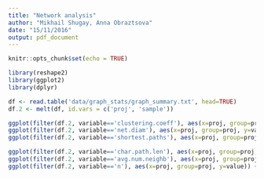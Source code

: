 ```yaml
---
title: "Network analysis"
author: "Mikhail Shugay, Anna Obraztsova"
date: "15/11/2016"
output: pdf_document
---
```


```r
knitr::opts_chunk$set(echo = TRUE)
```

```r
library(reshape2)
library(ggplot2)
library(dplyr)

df <- read.table('data/graph_stats/graph_summary.txt', head=TRUE)
df.2 <- melt(df, id.vars = c('proj', 'sample'))

ggplot(filter(df.2, variable=='clustering.coeff'), aes(x=proj, group=proj, y=value)) + geom_boxplot() + ggtitle('Clustering coefficient') + theme(plot.title = element_text(size = 10))
ggplot(filter(df.2, variable=='net.diam'), aes(x=proj, group=proj, y=value)) + geom_boxplot() + ggtitle('Network diameter') + theme(plot.title = element_text(size = 10))
ggplot(filter(df.2, variable=='shortest.paths'), aes(x=proj, group=proj, y=value)) + geom_boxplot() + ggtitle('Shortest paths') + theme(plot.title = element_text(size = 10))
```


```r
ggplot(filter(df.2, variable=='char.path.len'), aes(x=proj, group=proj, y=value)) + geom_boxplot() + ggtitle('Characteristic path length') + theme(plot.title = element_text(size = 10))
ggplot(filter(df.2, variable=='avg.num.neighb'), aes(x=proj, group=proj, y=value)) + geom_boxplot() + ggtitle('Average number of neighbours') + theme(plot.title = element_text(size = 10))
ggplot(filter(df.2, variable=='n'), aes(x=proj, group=proj, y=value)) + geom_boxplot() + ggtitle('Number of nodes') + theme(plot.title = element_text(size = 10))
```